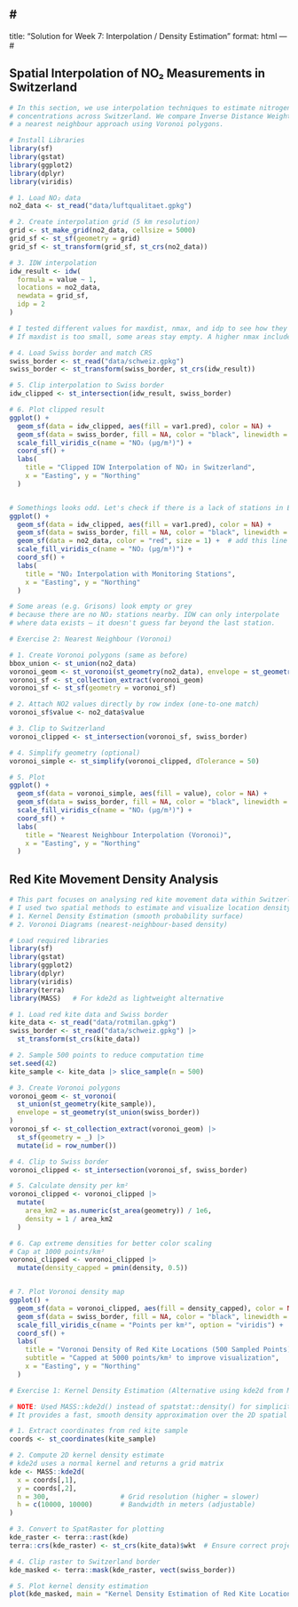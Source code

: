 #
---
title: "Solution for Week 7: Interpolation / Density Estimation"
format: html
---
# 


## Spatial Interpolation of NO₂ Measurements in Switzerland

```r
# In this section, we use interpolation techniques to estimate nitrogen dioxide (NO₂)
# concentrations across Switzerland. We compare Inverse Distance Weighting (IDW) with
# a nearest neighbour approach using Voronoi polygons.
```

```r
# Install Libraries
library(sf)
library(gstat)
library(ggplot2)
library(dplyr)
library(viridis)
```

```r
# 1. Load NO₂ data
no2_data <- st_read("data/luftqualitaet.gpkg")

# 2. Create interpolation grid (5 km resolution)
grid <- st_make_grid(no2_data, cellsize = 5000)
grid_sf <- st_sf(geometry = grid)
grid_sf <- st_transform(grid_sf, st_crs(no2_data))

# 3. IDW interpolation
idw_result <- idw(
  formula = value ~ 1,
  locations = no2_data,
  newdata = grid_sf,
  idp = 2
)

# I tested different values for maxdist, nmax, and idp to see how they change the result.
# If maxdist is too small, some areas stay empty. A higher nmax includes more stations and smooths the surface.

# 4. Load Swiss border and match CRS
swiss_border <- st_read("data/schweiz.gpkg")
swiss_border <- st_transform(swiss_border, st_crs(idw_result))

# 5. Clip interpolation to Swiss border
idw_clipped <- st_intersection(idw_result, swiss_border)

# 6. Plot clipped result
ggplot() +
  geom_sf(data = idw_clipped, aes(fill = var1.pred), color = NA) +
  geom_sf(data = swiss_border, fill = NA, color = "black", linewidth = 0.4) +
  scale_fill_viridis_c(name = "NO₂ (µg/m³)") +
  coord_sf() +
  labs(
    title = "Clipped IDW Interpolation of NO₂ in Switzerland",
    x = "Easting", y = "Northing"
  )


# Somethings looks odd. Let's check if there is a lack of stations in Eastern Switzerland.
ggplot() +
  geom_sf(data = idw_clipped, aes(fill = var1.pred), color = NA) +
  geom_sf(data = swiss_border, fill = NA, color = "black", linewidth = 0.4) +
  geom_sf(data = no2_data, color = "red", size = 1) +  # add this line
  scale_fill_viridis_c(name = "NO₂ (µg/m³)") +
  coord_sf() +
  labs(
    title = "NO₂ Interpolation with Monitoring Stations",
    x = "Easting", y = "Northing"
  )

# Some areas (e.g. Grisons) look empty or grey
# because there are no NO₂ stations nearby. IDW can only interpolate
# where data exists — it doesn't guess far beyond the last station.

```

```r
# Exercise 2: Nearest Neighbour (Voronoi)

# 1. Create Voronoi polygons (same as before)
bbox_union <- st_union(no2_data)
voronoi_geom <- st_voronoi(st_geometry(no2_data), envelope = st_geometry(bbox_union))
voronoi_sf <- st_collection_extract(voronoi_geom)
voronoi_sf <- st_sf(geometry = voronoi_sf)

# 2. Attach NO2 values directly by row index (one-to-one match)
voronoi_sf$value <- no2_data$value

# 3. Clip to Switzerland
voronoi_clipped <- st_intersection(voronoi_sf, swiss_border)

# 4. Simplify geometry (optional)
voronoi_simple <- st_simplify(voronoi_clipped, dTolerance = 50)

# 5. Plot
ggplot() +
  geom_sf(data = voronoi_simple, aes(fill = value), color = NA) +
  geom_sf(data = swiss_border, fill = NA, color = "black", linewidth = 0.4) +
  scale_fill_viridis_c(name = "NO₂ (µg/m³)") +
  coord_sf() +
  labs(
    title = "Nearest Neighbour Interpolation (Voronoi)",
    x = "Easting", y = "Northing"
  )
```

## Red Kite Movement Density Analysis

```r
# This part focuses on analysing red kite movement data within Switzerland.
# I used two spatial methods to estimate and visualize location density:
# 1. Kernel Density Estimation (smooth probability surface)
# 2. Voronoi Diagrams (nearest-neighbour-based density)
```

```r
# Load required libraries
library(sf)
library(gstat)
library(ggplot2)
library(dplyr)
library(viridis)
library(terra)
library(MASS)   # For kde2d as lightweight alternative
```

```r
# 1. Load red kite data and Swiss border
kite_data <- st_read("data/rotmilan.gpkg")
swiss_border <- st_read("data/schweiz.gpkg") |> 
  st_transform(st_crs(kite_data))

# 2. Sample 500 points to reduce computation time
set.seed(42)
kite_sample <- kite_data |> slice_sample(n = 500)

# 3. Create Voronoi polygons
voronoi_geom <- st_voronoi(
  st_union(st_geometry(kite_sample)),
  envelope = st_geometry(st_union(swiss_border))
)
voronoi_sf <- st_collection_extract(voronoi_geom) |> 
  st_sf(geometry = _) |> 
  mutate(id = row_number())

# 4. Clip to Swiss border
voronoi_clipped <- st_intersection(voronoi_sf, swiss_border)

# 5. Calculate density per km²
voronoi_clipped <- voronoi_clipped |>
  mutate(
    area_km2 = as.numeric(st_area(geometry)) / 1e6,
    density = 1 / area_km2
  )

# 6. Cap extreme densities for better color scaling
# Cap at 1000 points/km²
voronoi_clipped <- voronoi_clipped |>
  mutate(density_capped = pmin(density, 0.5))


# 7. Plot Voronoi density map
ggplot() +
  geom_sf(data = voronoi_clipped, aes(fill = density_capped), color = NA) +
  geom_sf(data = swiss_border, fill = NA, color = "black", linewidth = 0.4) +
  scale_fill_viridis_c(name = "Points per km²", option = "viridis") +
  coord_sf() +
  labs(
    title = "Voronoi Density of Red Kite Locations (500 Sampled Points)",
    subtitle = "Capped at 5000 points/km² to improve visualization",
    x = "Easting", y = "Northing"
  )
```

```r
# Exercise 1: Kernel Density Estimation (Alternative using kde2d from MASS)

# NOTE: Used MASS::kde2d() instead of spatstat::density() for simplicity and performance.
# It provides a fast, smooth density approximation over the 2D spatial space.

# 1. Extract coordinates from red kite sample
coords <- st_coordinates(kite_sample)

# 2. Compute 2D kernel density estimate
# kde2d uses a normal kernel and returns a grid matrix
kde <- MASS::kde2d(
  x = coords[,1],
  y = coords[,2],
  n = 300,                  # Grid resolution (higher = slower)
  h = c(10000, 10000)       # Bandwidth in meters (adjustable)
)

# 3. Convert to SpatRaster for plotting
kde_raster <- terra::rast(kde)
terra::crs(kde_raster) <- st_crs(kite_data)$wkt  # Ensure correct projection

# 4. Clip raster to Switzerland border
kde_masked <- terra::mask(kde_raster, vect(swiss_border))

# 5. Plot kernel density estimation
plot(kde_masked, main = "Kernel Density Estimation of Red Kite Locations")
```